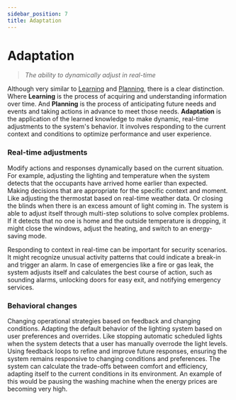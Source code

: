 ```yaml
---
sidebar_position: 7
title: Adaptation
---
```


# Adaptation

> *The ability to dynamically adjust in real-time*

Although very similar to [Learning](./learning.mdx) and [Planning](./planning.mdx), there is a clear distinction.
Where **Learning** is the process of acquiring and understanding information over time.
And **Planning** is the process of anticipating future needs and events and taking actions in advance to meet those needs.
**Adaptation** is the application of the learned knowledge to make dynamic,
real-time adjustments to the system's behavior. It involves responding to the current context
and conditions to optimize performance and user experience.

### Real-time adjustments

Modify actions and responses dynamically based on the current situation. For example,
adjusting the lighting and temperature when the system detects that the occupants
have arrived home earlier than expected. Making decisions that are appropriate for
the specific context and moment. Like adjusting the thermostat based on real-time weather data.
Or closing the blinds when there is an excess amount of light coming in.
The system is able to adjust itself through multi-step solutions to solve complex
problems. If it detects that no one is home and the outside temperature is dropping, it might close the windows,
adjust the heating, and switch to an energy-saving mode.

Responding to context in real-time can be important for security scenarios. It might recognize
unusual activity patterns that could indicate a break-in and trigger an alarm.
In case of emergencies like a fire or gas leak, the system adjusts itself and calculates the best
course of action, such as sounding alarms, unlocking doors for easy exit, and notifying emergency services.

### Behavioral changes

Changing operational strategies based on feedback and changing conditions. Adapting the default
behavior of the lighting system based on user preferences and overrides.
Like stopping automatic scheduled lights when the system detects that a user has manually overrode
the light levels.
Using feedback loops to refine and improve future responses, ensuring the system
remains responsive to changing conditions and preferences.
The system can calculate the trade-offs between comfort and efficiency,
adapting itself to the current conditions in its environment. An example of this would be
pausing the washing machine when the energy prices are becoming very high.
